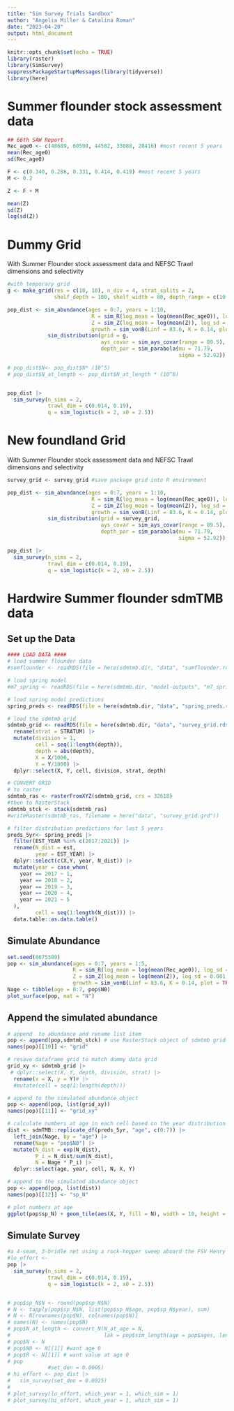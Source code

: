 ```yaml
---
title: "Sim Survey Trials Sandbox"
author: "Angelia Miller & Catalina Roman"
date: "2023-04-20"
output: html_document
---
```


```r
knitr::opts_chunk$set(echo = TRUE)
library(raster)
library(SimSurvey)
suppressPackageStartupMessages(library(tidyverse))
library(here)
```

# Summer flounder stock assessment data 
```r
## 66th SAW Report
Rec_age0 <- c(48689, 60598, 44582, 33088, 28416) #most recent 5 years
mean(Rec_age0)
sd(Rec_age0)

F <- c(0.340, 0.286, 0.331, 0.414, 0.419) #most recent 5 years
M <- 0.2

Z <- F + M

mean(Z)
sd(Z)
log(sd(Z))
```


# Dummy Grid
With Summer Flounder stock assessment data and NEFSC Trawl dimensions and selectivity
```r

#with temporary grid
g <- make_grid(res = c(10, 10), n_div = 4, strat_splits = 2,
               shelf_depth = 100, shelf_width = 80, depth_range = c(10, 375))

pop_dist <- sim_abundance(ages = 0:7, years = 1:10,
                           R = sim_R(log_mean = log(mean(Rec_age0)), log_sd = 0.001, plot = TRUE),
                           Z = sim_Z(log_mean = log(mean(Z)), log_sd = 0.001, plot = TRUE),
                           growth = sim_vonB(Linf = 83.6, K = 0.14, plot = TRUE)) |>
             sim_distribution(grid = g,
                              ays_covar = sim_ays_covar(range = 89.5),
                              depth_par = sim_parabola(mu = 71.79,
                                                       sigma = 52.92))

# pop_dist$N<- pop_dist$N* (10^5)
# pop_dist$N_at_length <- pop_dist$N_at_length * (10^8)


pop_dist |>
  sim_survey(n_sims = 2,
             trawl_dim = c(0.014, 0.19),
             q = sim_logistic(k = 2, x0 = 2.5))

```


# New foundland Grid
With Summer Flounder stock assessment data and NEFSC Trawl dimensions and selectivity
```r
survey_grid <- survey_grid #save package grid into R environment

pop_dist <- sim_abundance(ages = 0:7, years = 1:10,
                           R = sim_R(log_mean = log(mean(Rec_age0)), log_sd = 0.001, plot = TRUE),
                           Z = sim_Z(log_mean = log(mean(Z)), log_sd = 0.001, plot = TRUE),
                           growth = sim_vonB(Linf = 83.6, K = 0.14, plot = TRUE)) |>
             sim_distribution(grid = survey_grid,
                              ays_covar = sim_ays_covar(range = 89.5),
                              depth_par = sim_parabola(mu = 71.79,
                                                       sigma = 52.92))

pop_dist |>
  sim_survey(n_sims = 2,
             trawl_dim = c(0.014, 0.19),
             q = sim_logistic(k = 2, x0 = 2.5))

```


# Hardwire Summer flounder sdmTMB data 
## Set up the Data
```r
#### LOAD DATA ####
# load summer flounder data
#sumflounder <- readRDS(file = here(sdmtmb.dir, "data", "sumflounder.rds"))

# load spring model
#m7_spring <- readRDS(file = here(sdmtmb.dir, "model-outputs", "m7_spring.rds"))

# load spring model predictions
spring_preds <- readRDS(file = here(sdmtmb.dir, "data", "spring_preds.rds"))

# load the sdmtmb grid
sdmtmb_grid <- readRDS(file = here(sdmtmb.dir, "data", "survey_grid.rds")) |>
  rename(strat = STRATUM) |>
  mutate(division = 1, 
         cell = seq(1:length(depth)), 
         depth = abs(depth), 
         X = X/1000, 
         Y = Y/1000) |>
  dplyr::select(X, Y, cell, division, strat, depth)

# CONVERT GRID 
# to raster
sdmtmb_ras <- rasterFromXYZ(sdmtmb_grid, crs = 32618)
#then to RasterStack
sdmtmb_stck <- stack(sdmtmb_ras)
#writeRaster(sdmtmb_ras, filename = here("data", "survey_grid.grd"))

# filter distribution predictions for last 5 years
preds_5yr<- spring_preds |>
  filter(EST_YEAR %in% c(2017:2021)) |>
  rename(N_dist = est,
         year = EST_YEAR) |>
  dplyr::select(c(X,Y, year, N_dist)) |>
  mutate(year = case_when(
    year == 2017 ~ 1, 
    year == 2018 ~ 2, 
    year == 2019 ~ 3, 
    year == 2020 ~ 4, 
    year == 2021 ~ 5
  ),
         cell = seq(1:length(N_dist))) |>
  data.table::as.data.table()
```

## Simulate Abundance 
```r
set.seed(8675309)
pop <- sim_abundance(ages = 0:7, years = 1:5,
                     R = sim_R(log_mean = log(mean(Rec_age0)), log_sd = 0.001, plot = TRUE),
                     Z = sim_Z(log_mean = log(mean(Z)), log_sd = 0.001, plot = TRUE),
                     growth = sim_vonB(Linf = 83.6, K = 0.14, plot = TRUE)) #66th SAW Report ASFMC
Nage <- tibble(age = 0:7, pop$N0)
plot_surface(pop, mat = "N")

```

## Append the simulated abundance 
```r
# append  to abundance and rename list item
pop <- append(pop,sdmtmb_stck) # use RasterStack object of sdmtmb grid
names(pop)[[10]] <- "grid"

# resave dataframe grid to match dummy data grid
grid_xy <- sdmtmb_grid |>
 # dplyr::select(X, Y, depth, division, strat) |>
  rename(x = X, y = Y)# |>
  #mutate(cell = seq(1:length(depth)))

# append to the simulated abundance object
pop <- append(pop, list(grid_xy))
names(pop)[[11]] <- "grid_xy"

# calculate numbers at age in each cell based on the year distribution
dist <- sdmTMB::replicate_df(preds_5yr, "age", c(0:7)) |>
  left_join(Nage, by = "age") |>
  rename(Nage = "pop$N0") |>
  mutate(N_dist = exp(N_dist),
         P_i = N_dist/sum(N_dist),
         N = Nage * P_i) |>
  dplyr::select(age, year, cell, N, X, Y)

# append to the simulated abundance object
pop <- append(pop, list(dist))
names(pop)[[12]] <- "sp_N"

# plot numbers at age
ggplot(pop$sp_N) + geom_tile(aes(X, Y, fill = N), width = 10, height = 10) + scale_fill_viridis_c() + facet_wrap(~age)
```

## Simulate Survey
```r

#a 4-seam, 3-bridle net using a rock-hopper sweep aboard the FSV Henry B. Bigelow since 2009
#lo_effort <- 
pop |>
  sim_survey(n_sims = 2,
             trawl_dim = c(0.014, 0.19),
             q = sim_logistic(k = 2, x0 = 2.5))


# pop$sp_N$N <- round(pop$sp_N$N)
# N <- tapply(pop$sp_N$N, list(pop$sp_N$age, pop$sp_N$year), sum)
# N <- N[rownames(pop$N), colnames(pop$N)]
# names(N) <- names(pop$N)
# pop$N_at_length <- convert_N(N_at_age = N,
#                              lak = pop$sim_length(age = pop$ages, length_age_key = TRUE))
# pop$N <- N
# pop$N0 <- N[[1]] #want age 0
# pop$R <- N[[1]] # want value at age 0
# pop
             #set_den = 0.0005)
# hi_effort <- pop_dist |>
#   sim_survey(set_den = 0.0025)
#
# plot_survey(lo_effort, which_year = 1, which_sim = 1)
# plot_survey(hi_effort, which_year = 1, which_sim = 1)
```





